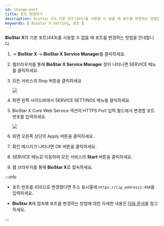 ```yaml
---
id: change-port
title: 포트 변경하기
description: BioStar X의 기본 포트(443)를 사용할 수 없을 때 포트를 변경하는 방법을 안내합니다.
keywords: [ BioStar X Setting, 포트 ]
---
```


**BioStar X**의 기본 포트(443)를 사용할 수 없을 때 포트를 변경하는 방법을 안내합니다.

1. <Start/> → **BioStar X** → **BioStar X Service Manager**를 클릭하세요.

1. 웹브라우저를 통해 **BioStar X Service Manager** 창이 나타나면 <Cmd>SERVICE</Cmd> 메뉴를 클릭하세요.

1. 모든 서비스의 <Cmd>Stop</Cmd> 버튼을 클릭하세요

    <Image src='/img/common/biostarx-tutoria-service-manager-services-stop.png' alone />

1. 화면 왼쪽 사이드바에서 <Cmd>SERVICE SETTINGS</Cmd> 메뉴를 클릭하세요.

1. <Cmd>BioStar X Core Web Service</Cmd> 섹션의 <Cmd>HTTPS Port</Cmd> 입력 필드에서 변경할 포트 번호를 입력하세요.

    <Image src='/img/common/biostarx-tutoria-service-manager-services-change-port.png' alone />

1. 화면 오른쪽 상단의 <Cmd>Apply</Cmd> 버튼을 클릭하세요.

1. 확인 메시지가 나타나면 <Cmd>OK</Cmd> 버튼을 클릭하세요.

1. <Cmd>SERVICE</Cmd> 메뉴로 이동하여 모든 서비스의 **Start** 버튼을 클릭하세요.

1. 웹 브라우저를 통해 **BioStar X**로 접속하세요.

:::info

* 포트 번호를 450으로 변경했다면 주소 표시줄에 `https://{ip_address}:450`을 입력하세요.

* **BioStar X**에 접속해 포트를 변경하는 방법에 대한 자세한 내용은 [다음 문서](#)를 참고하세요.

:::
